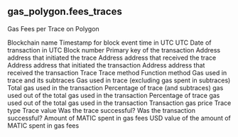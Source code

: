 ## gas_polygon.fees_traces 
Gas Fees per Trace on Polygon


<ParamField path="blockchain">
Blockchain name
</ParamField>
<ParamField path="block_time">
Timestamp for block event time in UTC
</ParamField>
<ParamField path="block_date">
UTC Date of transaction in UTC
</ParamField>
<ParamField path="block_number">
Block number
</ParamField>
<ParamField path="tx_hash">
Primary key of the transaction
</ParamField>
<ParamField path="trace_from">
Address address that initiated the trace
</ParamField>
<ParamField path="trace_to">
Address address that received the trace
</ParamField>
<ParamField path="tx_from">
Address address that initiated the transaction
</ParamField>
<ParamField path="tx_to">
Address address that received the transaction
</ParamField>
<ParamField path="trace">
Trace
</ParamField>
<ParamField path="trace_method">
Trace method
</ParamField>
<ParamField path="tx_method">
Function method
</ParamField>
<ParamField path="trace_input">

</ParamField>
<ParamField path="gas_used_original">
Gas used in trace and its subtraces
</ParamField>
<ParamField path="gas_used_trace">
Gas used in trace (excluding gas spent in subtraces)
</ParamField>
<ParamField path="tx_gas_used">
Total gas used in the transaction
</ParamField>
<ParamField path="gas_used_original_percentage">
Percentage of trace (and subtraces) gas used out of the total gas used in the transaction
</ParamField>
<ParamField path="gas_used_trace_percentage">
Percentage of trace gas used out of the total gas used in the transaction
</ParamField>
<ParamField path="tx_gas_price">
Transaction gas price
</ParamField>
<ParamField path="trace_type">
Trace type
</ParamField>
<ParamField path="trace_value">
Trace value
</ParamField>
<ParamField path="trace_success">
Was the trace successful?
</ParamField>
<ParamField path="tx_success">
Was the transaction successful?
</ParamField>
<ParamField path="gas_fee_spent_trace">
Amount of MATIC spent in gas fees
</ParamField>
<ParamField path="gas_fee_spent_trace_usd">
USD value of the amount of MATIC spent in gas fees
</ParamField>
